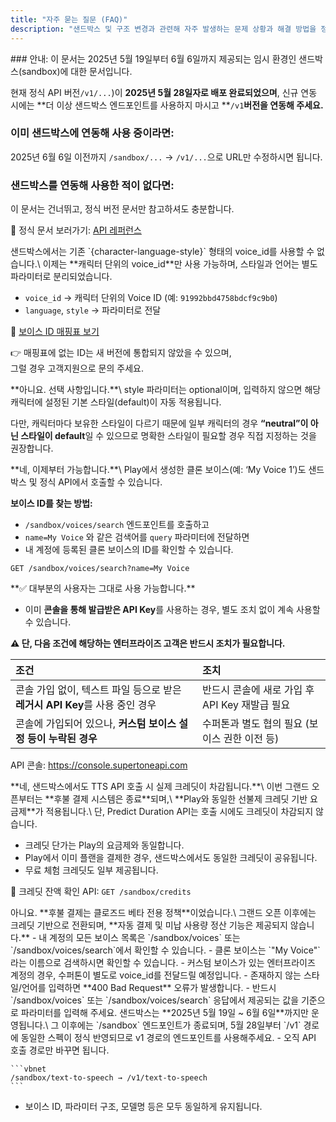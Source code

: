 ```yaml
---
title: "자주 묻는 질문 (FAQ)"
description: "샌드박스 및 구조 변경과 관련해 자주 발생하는 문제 상황과 해결 방법을 정리했습니다. 서비스 전환 과정에서 발생할 수 있는 문제나 궁금한 점이 있다면 먼저 이곳을 확인해 주세요."
---
```


<Warning>
  ### 안내: 이 문서는 2025년 5월 19일부터 6월 6일까지 제공되는 임시 환경인 샌드박스(sandbox)에 대한 문서입니다.

  현재 정식 API 버전`/v1/...`)이 **2025년 5월 28일자로 배포 완료되었으며**, 신규 연동 시에는 **더 이상 샌드박스 엔드포인트를 사용하지 마시고 **`/v1`**버전을 연동해 주세요.** 

  ### 이미 샌드박스에 연동해 사용 중이라면:  

  2025년 6월 6일 이전까지 `/sandbox/...` → `/v1/...`으로 URL만 수정하시면 됩니다.

  ### 샌드박스를 연동해 사용한 적이 없다면:

  이 문서는 건너뛰고, 정식 버전 문서만 참고하셔도 충분합니다.

  📄 정식 문서 보러가기: [API 레퍼런스](/ko/api-reference/introduction)
</Warning>

<Accordion title="기존에 사용하던 voice_id가 더 이상 동작하지 않아요.">
  샌드박스에서는 기존 `{character-language-style}` 형태의 voice_id를 사용할 수 없습니다.\
  이제는 **캐릭터 단위의 voice_id**만 사용 가능하며, 스타일과 언어는 별도 파라미터로 분리되었습니다.

  - `voice_id` → 캐릭터 단위의 Voice ID (예: `91992bbd4758bdcf9c9b0`)
  - `language`, `style` → 파라미터로 전달

  📄 [보이스 ID 매핑표 보기](https://docs.google.com/spreadsheets/d/1RPP9rxE8lWKrkhU91pdHUxOfYGEpqRSDaIybmVBFFZ0/edit?usp=sharing)

  👉 매핑표에 없는 ID는 새 버전에 통합되지 않았을 수 있으며,\
  그럴 경우 고객지원으로 문의 주세요.
</Accordion>

<Accordion title="style 파라미터는 꼭 입력해야 하나요?">
  **아니요. 선택 사항입니다.**\
  style 파라미터는 optional이며, 입력하지 않으면 해당 캐릭터에 설정된 기본 스타일(default)이 자동 적용됩니다.

  다만, 캐릭터마다 보유한 스타일이 다르기 때문에 일부 캐릭터의 경우 **“neutral”이 아닌 스타일이 default**일 수 있으므로 명확한 스타일이 필요할 경우 직접 지정하는 것을 권장합니다.
</Accordion>

<Accordion title="클론 보이스도 API에서 사용할 수 있나요?">
  **네, 이제부터 가능합니다.**\
  Play에서 생성한 클론 보이스(예: ‘My Voice 1’)도 샌드박스 및 정식 API에서 호출할 수 있습니다.

  **보이스 ID를 찾는 방법:**

  - `/sandbox/voices/search` 엔드포인트를 호출하고
  - `name=My Voice` 와 같은 검색어를 `query` 파라미터에 전달하면
  - 내 계정에 등록된 클론 보이스의 ID를 확인할 수 있습니다.

  ```http
  GET /sandbox/voices/search?name=My Voice
  ```
</Accordion>

<Accordion title="기존에 쓰던 API Key를 그대로 사용할 수 있나요?">
  **✅ 대부분의 사용자는 그대로 사용 가능합니다.**

  - 이미 **콘솔을 통해 발급받은 API Key**를 사용하는 경우, 별도 조치 없이 계속 사용할 수 있습니다.

  **⚠️ 단, 다음 조건에 해당하는 엔터프라이즈 고객은 반드시 조치가 필요합니다.**

  | 조건                                                | 조치                             |
  | :------------------------------------------------ | :----------------------------- |
  | 콘솔 가입 없이, 텍스트 파일 등으로 받은 **레거시 API Key**를 사용 중인 경우 | 반드시 콘솔에 새로 가입 후 API Key 재발급 필요 |
  | 콘솔에 가입되어 있으나, **커스텀 보이스 설정 등이 누락된 경우**            | 수퍼톤과 별도 협의 필요 (보이스 권한 이전 등)    |

  API 콘솔: https://console.supertoneapi.com
</Accordion>

<Accordion title="샌드박스에서 TTS API 호출 시 크레딧이 차감되나요?">
  **네, 샌드박스에서도 TTS API 호출 시 실제 크레딧이 차감됩니다.**\
  이번 그랜드 오픈부터는 **후불 결제 시스템은 종료**되며,\
  **Play와 동일한 선불제 크레딧 기반 요금제**가 적용됩니다.\
  단, Predict Duration API는 호출 시에도 크레딧이 차감되지 않습니다.

  - 크레딧 단가는 Play의 요금제와 동일합니다.
  - Play에서 이미 플랜을 결제한 경우, 샌드박스에서도 동일한 크레딧이 공유됩니다.
  - 무료 체험 크레딧도 일부 제공됩니다.

  📌 크레딧 잔액 확인 API: `GET /sandbox/credits`
</Accordion>

<Accordion title="예전처럼 후불 결제를 쓸 수는 없나요?">
  아니요. **후불 결제는 클로즈드 베타 전용 정책**이었습니다.\
  그랜드 오픈 이후에는 크레딧 기반으로 전환되며, **자동 결제 및 미납 사용량 정산 기능은 제공되지 않습니다.**
</Accordion>

<Accordion title="클론 보이스나 커스텀 보이스의 ID는 어떻게 알 수 있나요?">
  - 내 계정의 모든 보이스 목록은 `/sandbox/voices` 또는 `/sandbox/voices/search`에서 확인할 수 있습니다.
  - 클론 보이스는 `"My Voice"`라는 이름으로 검색하시면 확인할 수 있습니다.
  - 커스텀 보이스가 있는 엔터프라이즈 계정의 경우, 수퍼톤이 별도로 voice_id를 전달드릴 예정입니다.
</Accordion>

<Accordion title="style이나 language 파라미터를 잘못 입력하면 어떻게 되나요?">
  - 존재하지 않는 스타일/언어를 입력하면 **400 Bad Request** 오류가 발생합니다.
  - 반드시 `/sandbox/voices` 또는 `/sandbox/voices/search` 응답에서 제공되는 값을 기준으로 파라미터를 입력해 주세요.
</Accordion>

<Accordion title="샌드박스는 언제까지 사용할 수 있나요?">
  샌드박스는 **2025년 5월 19일 ~ 6월 6일**까지만 운영됩니다.\
  그 이후에는 `/sandbox` 엔드포인트가 종료되며, 5월 28일부터 `/v1` 경로에 동일한 스펙이 정식 반영되므로 v1 경로의 엔드포인트를 사용해주세요.
</Accordion>

<Accordion title="샌드박스 → v1으로 다시 되돌릴 때는 무엇을 바꿔야 하나요?">
  - 오직 API 호출 경로만 바꾸면 됩니다.

    ```vbnet
    /sandbox/text-to-speech → /v1/text-to-speech
    ```
  - 보이스 ID, 파라미터 구조, 모델명 등은 모두 동일하게 유지됩니다.
</Accordion>